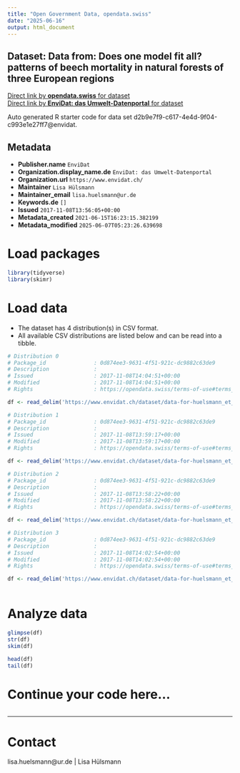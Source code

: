 ```yaml
---
title: "Open Government Data, opendata.swiss"
date: "2025-06-16"
output: html_document
---
```


## Dataset: Data from: Does one model fit all? patterns of beech mortality in natural forests of three European regions



[Direct link by **opendata.swiss** for dataset](https://opendata.swiss/de/dataset/data-from-does-one-model-fit-all-patterns-of-beech-mortality-in-natural-forests-of-three-europe)<br>
[Direct link by **EnviDat: das Umwelt-Datenportal** for dataset](https://www.envidat.ch/#/metadata/data-for-huelsmann_et_al_ecol_appl_2016)

Auto generated R starter code for data set d2b9e7f9-c617-4e4d-9f04-c993e1e27ff7@envidat.

## Metadata

- **Publisher.name** `EnviDat`
- **Organization.display_name.de** `EnviDat: das Umwelt-Datenportal`
- **Organization.url** `https://www.envidat.ch/`
- **Maintainer** `Lisa Hülsmann`
- **Maintainer_email** `lisa.huelsmann@ur.de`
- **Keywords.de** `[]`
- **Issued** `2017-11-08T13:56:05+00:00`
- **Metadata_created** `2021-06-15T16:23:15.382199`
- **Metadata_modified** `2025-06-07T05:23:26.639698`


# Load packages

```r

library(tidyverse)
library(skimr)

```

# Load data

-   The dataset has 4 distribution(s) in CSV format.
-   All available CSV distributions are listed below and can be read into a tibble.

```r

# Distribution 0
# Package_id               : 0d874ee3-9631-4f51-921c-dc9882c63de9
# Description              : 
# Issued                   : 2017-11-08T14:04:51+00:00
# Modified                 : 2017-11-08T14:04:51+00:00
# Rights                   : https://opendata.swiss/terms-of-use#terms_by

df <- read_delim('https://www.envidat.ch/dataset/data-for-huelsmann_et_al_ecol_appl_2016/resource/45aecd08-e566-401f-b893-faf4567d9544')

# Distribution 1
# Package_id               : 0d874ee3-9631-4f51-921c-dc9882c63de9
# Description              : 
# Issued                   : 2017-11-08T13:59:17+00:00
# Modified                 : 2017-11-08T13:59:17+00:00
# Rights                   : https://opendata.swiss/terms-of-use#terms_by

df <- read_delim('https://www.envidat.ch/dataset/data-for-huelsmann_et_al_ecol_appl_2016/resource/2b8cb9cc-a36c-4756-8745-ccd4bb70db13')

# Distribution 2
# Package_id               : 0d874ee3-9631-4f51-921c-dc9882c63de9
# Description              : 
# Issued                   : 2017-11-08T13:58:22+00:00
# Modified                 : 2017-11-08T13:58:22+00:00
# Rights                   : https://opendata.swiss/terms-of-use#terms_by

df <- read_delim('https://www.envidat.ch/dataset/data-for-huelsmann_et_al_ecol_appl_2016/resource/377a5075-693c-444f-b027-6670c4cb0355')

# Distribution 3
# Package_id               : 0d874ee3-9631-4f51-921c-dc9882c63de9
# Description              : 
# Issued                   : 2017-11-08T14:02:54+00:00
# Modified                 : 2017-11-08T14:02:54+00:00
# Rights                   : https://opendata.swiss/terms-of-use#terms_by

df <- read_delim('https://www.envidat.ch/dataset/data-for-huelsmann_et_al_ecol_appl_2016/resource/d75ede70-441f-47ef-a7a6-c0f08107d5f7')



```

# Analyze data

```r

glimpse(df)
str(df)
skim(df)

head(df)
tail(df)

```

# Continue your code here...

```r

```

------------------------------------------------------------------------

# Contact

lisa.huelsmann@ur.de | Lisa Hülsmann
